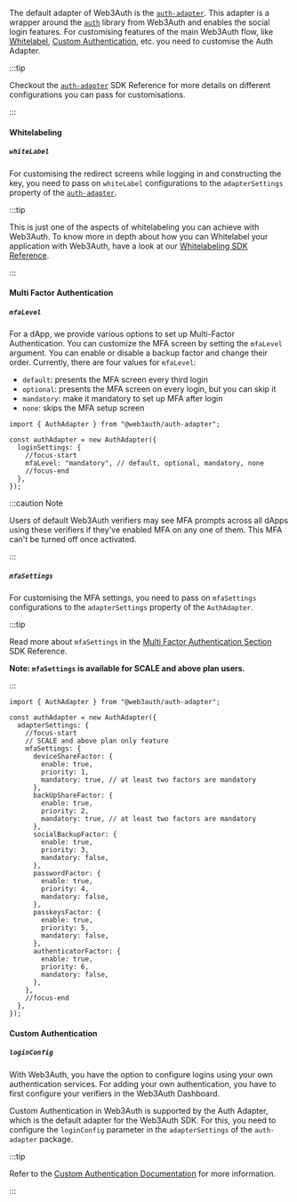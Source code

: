 
The default adapter of Web3Auth is the [`auth-adapter`](/sdk/pnp/web/adapters/auth). This adapter is
a wrapper around the [`auth`](/sdk/pnp/web/adapters/auth) library from Web3Auth and enables the
social login features. For customising features of the main Web3Auth flow, like
[Whitelabel](/features/whitelabel), [Custom Authentication](/features/custom-authentication), etc.
you need to customise the Auth Adapter.

:::tip

Checkout the [`auth-adapter`](/sdk/pnp/web/adapters/auth) SDK Reference for more details on
different configurations you can pass for customisations.

:::

#### Whitelabeling

##### `whiteLabel`

For customising the redirect screens while logging in and constructing the key, you need to pass on
`whiteLabel` configurations to the `adapterSettings` property of the
[`auth-adapter`](/sdk/pnp/web/adapters/auth).

:::tip

This is just one of the aspects of whitelabeling you can achieve with Web3Auth. To know more in
depth about how you can Whitelabel your application with Web3Auth, have a look at our
[Whitelabeling SDK Reference](/features/whitelabel).

:::

<AuthWhiteLabelExample />

#### Multi Factor Authentication

##### `mfaLevel`

For a dApp, we provide various options to set up Multi-Factor Authentication. You can customize the
MFA screen by setting the `mfaLevel` argument. You can enable or disable a backup factor and change
their order. Currently, there are four values for `mfaLevel`:

- `default`: presents the MFA screen every third login
- `optional`: presents the MFA screen on every login, but you can skip it
- `mandatory`: make it mandatory to set up MFA after login
- `none`: skips the MFA setup screen

```tsx
import { AuthAdapter } from "@web3auth/auth-adapter";

const authAdapter = new AuthAdapter({
  loginSettings: {
    //focus-start
    mfaLevel: "mandatory", // default, optional, mandatory, none
    //focus-end
  },
});
```

:::caution Note

Users of default Web3Auth verifiers may see MFA prompts across all dApps using these verifiers if
they've enabled MFA on any one of them. This MFA can't be turned off once activated.

:::

##### `mfaSettings`

For customising the MFA settings, you need to pass on `mfaSettings` configurations to the
`adapterSettings` property of the `AuthAdapter`.

:::tip

Read more about `mfaSettings` in the [Multi Factor Authentication Section](./mfa) SDK Reference.

**Note: `mfaSettings` is available for SCALE and above plan users.**

:::

```tsx
import { AuthAdapter } from "@web3auth/auth-adapter";

const authAdapter = new AuthAdapter({
  adapterSettings: {
    //focus-start
    // SCALE and above plan only feature
    mfaSettings: {
      deviceShareFactor: {
        enable: true,
        priority: 1,
        mandatory: true, // at least two factors are mandatory
      },
      backUpShareFactor: {
        enable: true,
        priority: 2,
        mandatory: true, // at least two factors are mandatory
      },
      socialBackupFactor: {
        enable: true,
        priority: 3,
        mandatory: false,
      },
      passwordFactor: {
        enable: true,
        priority: 4,
        mandatory: false,
      },
      passkeysFactor: {
        enable: true,
        priority: 5,
        mandatory: false,
      },
      authenticatorFactor: {
        enable: true,
        priority: 6,
        mandatory: false,
      },
    },
    //focus-end
  },
});
```

#### Custom Authentication

##### `loginConfig`

With Web3Auth, you have the option to configure logins using your own authentication services. For
adding your own authentication, you have to first configure your verifiers in the Web3Auth
Dashboard.

Custom Authentication in Web3Auth is supported by the Auth Adapter, which is the default adapter for
the Web3Auth SDK. For this, you need to configure the `loginConfig` parameter in the
`adapterSettings` of the `auth-adapter` package.

:::tip

Refer to the [Custom Authentication Documentation](./custom-authentication) for more information.

:::
